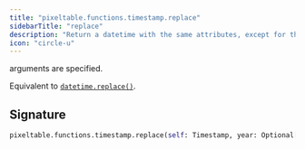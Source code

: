 ```yaml
---
title: "pixeltable.functions.timestamp.replace"
sidebarTitle: "replace"
description: "Return a datetime with the same attributes, except for those attributes given new values by whichever keyword"
icon: "circle-u"
---
```

arguments are specified.

Equivalent to [`datetime.replace()`](https://docs.python.org/3/library/datetime.html#datetime.datetime.replace).


## Signature

```python
pixeltable.functions.timestamp.replace(self: Timestamp, year: Optional[Int], month: Optional[Int], day: Optional[Int], hour: Optional[Int], minute: Optional[Int], second: Optional[Int], microsecond: Optional[Int]) -> Timestamp
```

